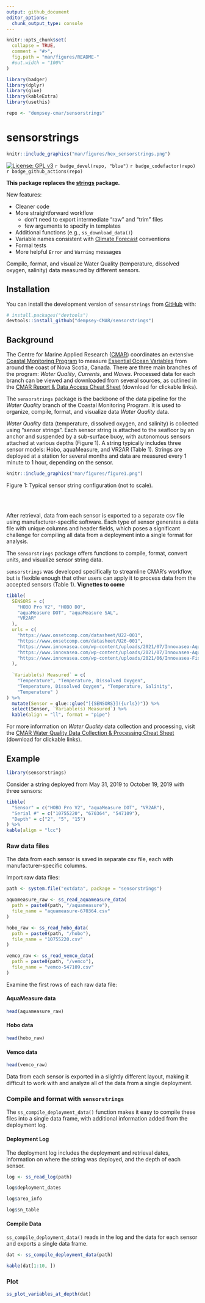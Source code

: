 ```yaml
---
output: github_document
editor_options: 
  chunk_output_type: console
---
```


<!-- README.md is generated from README.Rmd. Please edit that file -->

```r
knitr::opts_chunk$set(
  collapse = TRUE,
  comment = "#>",
  fig.path = "man/figures/README-"
  #out.width = "100%"
)

library(badger)
library(dplyr)
library(glue)
library(kableExtra)
library(usethis)

repo <- "dempsey-cmar/sensorstrings"
```

# sensorstrings


```r

knitr::include_graphics("man/figures/hex_sensorstrings.png")

```


<!-- badges: start -->

[![License: GPL v3](https://img.shields.io/badge/License-GPLv3-blue.svg)](https://www.gnu.org/licenses/gpl-3.0) `r badge_devel(repo, "blue")` `r badge_codefactor(repo)` `r badge_github_actions(repo)`

<!-- badges: end -->

**This package replaces the [strings](https://github.com/Centre-for-Marine-Applied-Research/strings) package.** 

New features:

- Cleaner code 
- More straightforward workflow 
  - don't need to export intermediate "raw" and "trim" files
  - few arguments to specify in templates
- Additional functions (e.g., `ss_download_data()`)
- Variable names consistent with [Climate Forecast](https://cfconventions.org/) conventions
- Formal tests
- More helpful `Error` and `Warning` messages


Compile, format, and visualize Water Quality (temperature, dissolved oxygen, salinity) data measured by different sensors. 

## Installation

You can install the development version of `sensorstrings` from [GitHub](https://github.com/) with:

``` r
# install.packages("devtools")
devtools::install_github("dempsey-CMAR/sensorstrings")
```

## Background

The Centre for Marine Applied Research ([CMAR](https://cmar.ca/)) coordinates an extensive [Coastal Monitoring Program](https://cmar.ca/coastal-monitoring-program/) to measure [Essential Ocean Variables](https://www.goosocean.org/index.php?option=com_content&view=article&id=14&Itemid=114) from around the coast of Nova Scotia, Canada. There are three main branches of the program: _Water Quality_, _Currents_, and _Waves_. Processed data for each branch can be viewed and downloaded from several sources, as outlined in the [CMAR Report & Data Access Cheat Sheet](https://github.com/Centre-for-Marine-Applied-Research/strings/blob/master/man/figures/README-access-cheatsheet.pdf) (download for clickable links).

The `sensorstrings` package is the backbone of the data pipeline for the _Water Quality_ branch of the Coastal Monitoring Program. It is used to organize, compile, format, and visualize data _Water Quality_ data. 

_Water Quality_ data (temperature, dissolved oxygen, and salinity) is collected using “sensor strings”. Each sensor string is attached to the seafloor by an anchor and suspended by a sub-surface buoy, with autonomous sensors attached at various depths (Figure 1). A string typically includes three sensor models: Hobo, aquaMeasure, and VR2AR (Table 1). Strings are deployed at a station for several months and data are measured every 1 minute to 1 hour, depending on the sensor.

```r

knitr::include_graphics("man/figures/figure1.png")

```
Figure 1: Typical sensor string configuration (not to scale).

<br>
<br>

After retrieval, data from each sensor is exported to a separate csv file using manufacturer-specific software. Each type of sensor generates a data file with unique columns and header fields, which poses a significant challenge for compiling all data from a deployment into a single format for analysis.

The `sensorstrings` package offers functions to compile, format, convert units, and visualize sensor string data.

`sensorstrings` was developed specifically to streamline CMAR’s workflow, but is flexible enough that other users can apply it to process data from the accepted sensors (Table 1). **Vignettes to come**

```r

tibble(
  SENSORS = c(
    "HOBO Pro V2", "HOBO DO",
    "aquaMeasure DOT", "aquaMeasure SAL",
    "VR2AR"
  ),
  urls = c(
    "https://www.onsetcomp.com/datasheet/U22-001",
    "https://www.onsetcomp.com/datasheet/U26-001",
    "https://www.innovasea.com/wp-content/uploads/2021/07/Innovasea-Aquaculture-Intelligence-Spec-Sheet-062221.pdf",
    "https://www.innovasea.com/wp-content/uploads/2021/07/Innovasea-Aquaculture-Intelligence-Spec-Sheet-062221.pdf",
    "https://www.innovasea.com/wp-content/uploads/2021/06/Innovasea-Fish-Tracking-vr2ar-data-sheet-0621.pdf"
  ),
  
  `Variable(s) Measured` = c(
    "Temperature", "Temperature, Dissolved Oxygen", 
    "Temperature, Dissolved Oxygen", "Temperature, Salinity", 
    "Temperature" )
) %>% 
  mutate(Sensor = glue::glue("[{SENSORS}]({urls})")) %>% 
  select(Sensor, `Variable(s) Measured`) %>% 
  kable(align = "ll", format = "pipe")

```

For more information on _Water Quality_ data collection and processing, visit the [CMAR Water Quality Data Collection & Processing Cheat Sheet](man/figures/README-workflow-cheatsheet.pdf) (download for clickable links).


## Example

```r
library(sensorstrings)
```

Consider a string deployed from May 31, 2019 to October 19, 2019 with three sensors:

```r

tibble(
  "Sensor" = c("HOBO Pro V2", "aquaMeasure DOT", "VR2AR"),
  "Serial #" = c("10755220", "670364", "547109"),
  "Depth" = c("2", "5", "15")
) %>% 
kable(align = "lcc")

```

### Raw data files

The data from each sensor is saved in separate csv file, each with manufacturer-specific columns.

Import raw data files:

```r

path <- system.file("extdata", package = "sensorstrings")

aquameasure_raw <- ss_read_aquameasure_data(
  path = paste0(path, "/aquameasure"), 
  file_name = "aquameasure-670364.csv"
)

hobo_raw <- ss_read_hobo_data(
  path = paste0(path, "/hobo"), 
  file_name = "10755220.csv"
)

vemco_raw <- ss_read_vemco_data(
  path = paste0(path, "/vemco"), 
  file_name = "vemco-547109.csv"
)

```

Examine the first rows of each raw data file:

#### AquaMeasure data
```r
head(aquameasure_raw)
```

#### Hobo data

```r
head(hobo_raw)
```

#### Vemco data

```r
head(vemco_raw)
```


Data from each sensor is exported in a slightly different layout, making it difficult to work with and analyze all of the data from a single deployment.

### Compile and format with `sensorstrings`

The `ss_compile_deployment_data()` function makes it easy to compile these files into a single data frame, with additional information added from the deployment log.

#### Deployment Log

The deployment log includes the deployment and retrieval dates, information on where the string was deployed, and the depth of each sensor.
```r
log <- ss_read_log(path)
```

```r
log$deployment_dates
```

```r
log$area_info
```

```r
log$sn_table
```

#### Compile Data

`ss_compile_deployment_data()` reads in the log and the data for each sensor and exports a single data frame.
```r
dat <- ss_compile_deployment_data(path)

kable(dat[1:10, ])
```


### Plot

```r
ss_plot_variables_at_depth(dat)
```









